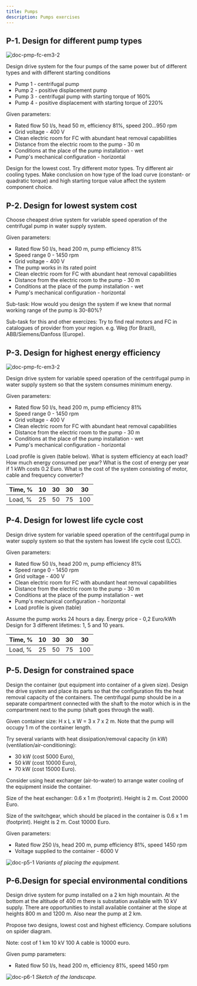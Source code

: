 ```yaml
---
title: Pumps
description: Pumps exercises
---
```


## P-1. Design for different pump types

![doc-pmp-fc-em3-2](./images/pmp_fc_EM3_2.png)

Design drive system for the four pumps of the same power but of different types
and with different starting conditions

- Pump 1 - centrifugal pump
- Pump 2 - positive displacement pump
- Pump 3 - centrifugal pump with starting torque of 160%
- Pump 4 - positive displacement with starting torque of 220%

Given parameters:

- Rated flow 50 l/s, head 50 m, efficiency 81%, speed 200...950 rpm
- Grid voltage - 400 V
- Clean electric room for FC with abundant heat removal capabilities
- Distance from the electric room to the pump - 30 m
- Conditions at the place of the pump installation - wet
- Pump's mechanical configuration - horizontal

Design for the lowest cost. Try different motor types. Try different air cooling
types. Make conclusion on how type of the load curve (constant- or quadratic
torque) and high starting torque value affect the system component choice.

## P-2. Design for lowest system cost

Choose cheapest drive system for variable speed operation of the centrifugal
pump in water supply system.

Given parameters:

- Rated flow 50 l/s, head 200 m, pump efficiency 81%
- Speed range 0 - 1450 rpm
- Grid voltage - 400 V
- The pump works in its rated point
- Clean electric room for FC with abundant heat removal capabilities
- Distance from the electric room to the pump - 30 m
- Conditions at the place of the pump installation - wet
- Pump's mechanical configuration - horizontal

Sub-task: How would you design the system if we knew that normal working range
of the pump is 30-80%?

Sub-task for this and other exercizes: Try to find real motors and FC in
catalogues of provider from your region. e.g. Weg (for Brazil),
ABB/Siemens/Danfoss (Europe).

## P-3. Design for highest energy efficiency

![doc-pmp-fc-em3-2](./images/pmp_fc_EM3_2.png)

Design drive system for variable speed operation of the centrifugal pump in
water supply system so that the system consumes minimum energy.

Given parameters:

- Rated flow 50 l/s, head 200 m, pump efficiency 81%
- Speed range 0 - 1450 rpm
- Grid voltage - 400 V
- Clean electric room for FC with abundant heat removal capabilities
- Distance from the electric room to the pump - 30 m
- Conditions at the place of the pump installation - wet
- Pump's mechanical configuration - horizontal

Load profile is given (table below). What is system efficiency at each load? How
much energy consumed per year? What is the cost of energy per year if 1 kWh
costs 0.2 Euro. What is the cost of the system consisting of motor, cable and
frequency converter?

| Time, % | 10  | 30  | 30  | 30  |
| ------- | --- | --- | --- | --- |
| Load, % | 25  | 50  | 75  | 100 |

## P-4. Design for lowest life cycle cost

Design drive system for variable speed operation of the centrifugal pump in
water supply system so that the system has lowest life cycle cost (LCC).

Given parameters:

- Rated flow 50 l/s, head 200 m, pump efficiency 81%
- Speed range 0 - 1450 rpm
- Grid voltage - 400 V
- Clean electric room for FC with abundant heat removal capabilities
- Distance from the electric room to the pump - 30 m
- Conditions at the place of the pump installation - wet
- Pump's mechanical configuration - horizontal
- Load profile is given (table)

Assume the pump works 24 hours a day. Energy price - 0,2 Euro/kWh Design for 3
different lifetimes: 1, 5 and 10 years.

| Time, % | 10  | 30  | 30  | 30  |
| ------- | --- | --- | --- | --- |
| Load, % | 25  | 50  | 75  | 100 |

## P-5. Design for constrained space

Design the container (put equipment into container of a given size). Design the
drive system and place its parts so that the configuration fits the heat removal
capacity of the containers. The centrifugal pump should be in a separate
compartment connected with the shaft to the motor which is in the compartment
next to the pump (shaft goes through the wall).

Given container size: H x L x W = 3 x 7 x 2 m. Note that the pump will occupy 1
m of the container length.

Try several variants with heat dissipation/removal capacity (in kW)
(ventilation/air-conditioning):

- 30 kW (cost 5000 Euro),
- 50 kW (cost 10000 Euro),
- 70 kW (cost 15000 Euro).

Consider using heat exchanger (air-to-water) to arrange water cooling of the
equipment inside the container.

Size of the heat exchanger: 0.6 x 1 m (footprint). Height is 2 m. Cost 20000
Euro.

Size of the switchgear, which should be placed in the container is 0.6 x 1 m
(footprint). Height is 2 m. Cost 10000 Euro.

Given parameters:

- Rated flow 250 l/s, head 200 m, pump efficiency 81%, speed 1450 rpm
- Voltage supplied to the container - 6000 V

![doc-p5-1](./images/P5_1.png) _Variants of placing the equipment._

## P-6.Design for special environmental conditions

Design drive system for pump installed on a 2 km high mountain. At the bottom at
the altitude of 400 m there is substation available with 10 kV supply. There are
opportunities to install available container at the slope at heights 800 m and
1200 m. Also near the pump at 2 km.

Propose two designs, lowest cost and highest efficiency. Compare solutions on
spider diagram.

Note: cost of 1 km 10 kV 100 A cable is 10000 euro.

Given pump parameters:

- Rated flow 50 l/s, head 200 m, efficiency 81%, speed 1450 rpm

![doc-p6-1](./images/P6_1.png) _Sketch of the landscape._
